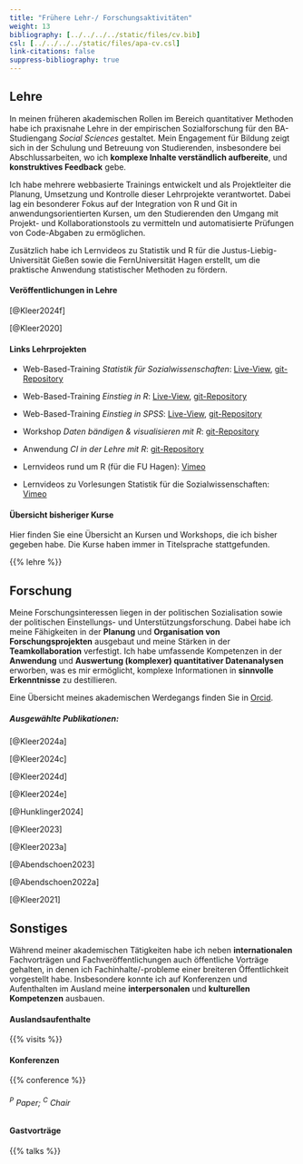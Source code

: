 ```yaml
---
title: "Frühere Lehr-/ Forschungsaktivitäten"
weight: 13
bibliography: [../../../../static/files/cv.bib]
csl: [../../../../static/files/apa-cv.csl]
link-citations: false
suppress-bibliography: true
--- 
```


## Lehre
In meinen früheren akademischen Rollen im Bereich quantitativer Methoden habe ich praxisnahe Lehre in der empirischen Sozialforschung für den BA-Studiengang *Social Sciences* gestaltet. Mein Engagement für Bildung zeigt sich in der Schulung und Betreuung von Studierenden, insbesondere bei Abschlussarbeiten, wo ich **komplexe Inhalte verständlich aufbereite**, und **konstruktives Feedback** gebe.

Ich habe mehrere webbasierte Trainings entwickelt und als Projektleiter die Planung, Umsetzung und Kontrolle dieser Lehrprojekte verantwortet. Dabei lag ein besonderer Fokus auf der Integration von R und Git in anwendungsorientierten
Kursen, um den Studierenden den Umgang mit Projekt- und Kollaborationstools zu vermitteln und automatisierte Prüfungen von Code-Abgaben zu ermöglichen.

Zusätzlich habe ich Lernvideos zu Statistik und R für die Justus-Liebig-Universität Gießen sowie die FernUniversität Hagen erstellt, um die praktische Anwendung statistischer Methoden zu fördern.

#### Veröffentlichungen in Lehre

[@Kleer2024f]

[@Kleer2020]

#### Links Lehrprojekten

- Web-Based-Training *Statistik für Sozialwissenschaften*: [Live-View](https://uni-giessen.de/methoden-ifp-stats101), [git-Repository](https://gitlab.ub.uni-giessen.de/methoden-politik/einstieg-in-statistik)

- Web-Based-Training *Einstieg in R*: [Live-View](https://uni-giessen.de/methoden-ifp-r), [git-Repository](https://gitlab.ub.uni-giessen.de/methoden-politik/einstieg-in-r)

- Web-Based-Training *Einstieg in SPSS*: [Live-View](https://uni-giessen.de/methoden-ifp-spss), [git-Repository](https://gitlab.ub.uni-giessen.de/methoden-politik/einstieg-in-spss)

- Workshop *Daten bändigen & visualisieren mit R*: [git-Repository](https://gitlab.com/bpkleer/tidyverse-course)

- Anwendung *CI in der Lehre mit R*: [git-Repository](https://gitlab.com/bpkleer/ci-cd-teaching)

- Lernvideos rund um R (für die FU Hagen): [Vimeo](https://youtube.com/playlist?list=PL30dYVYYotm_19tT4z3bDcxlzgZzR4Gzp&si=8m2iUi5nun2w54gV)

- Lernvideos zu Vorlesungen Statistik für die Sozialwissenschaften: [Vimeo](https://vimeo.com/channels/1815335)


#### Übersicht bisheriger Kurse
Hier finden Sie eine Übersicht an Kursen und Workshops, die ich bisher gegeben habe. Die Kurse haben immer in Titelsprache stattgefunden.

{{% lehre %}} 

## Forschung
Meine Forschungsinteressen liegen in der politischen Sozialisation sowie der politischen Einstellungs- und Unterstützungsforschung. Dabei habe ich meine Fähigkeiten in der **Planung** und **Organisation von Forschungsprojekten** ausgebaut und meine Stärken in der **Teamkollaboration** verfestigt. Ich habe umfassende Kompetenzen in der **Anwendung** und **Auswertung (komplexer) quantitativer Datenanalysen** erworben, was es mir ermöglicht, komplexe Informationen in **sinnvolle Erkenntnisse** zu destillieren.

Eine Übersicht meines akademischen Werdegangs finden Sie in [Orcid]( https://orcid.org/0000-0003-1935-387X).

##### Ausgewählte Publikationen:

[@Kleer2024a]

[@Kleer2024c]

[@Kleer2024d]

[@Kleer2024e]

[@Hunklinger2024]

[@Kleer2023]

[@Kleer2023a]

[@Abendschoen2023]

[@Abendschoen2022a]

[@Kleer2021]

## Sonstiges

Während meiner akademischen Tätigkeiten habe ich neben **internationalen** Fachvorträgen und Fachveröffentlichungen auch öffentliche Vorträge gehalten, in denen ich Fachinhalte/-probleme einer breiteren Öffentlichkeit vorgestellt habe. Insbesondere konnte ich auf Konferenzen und Aufenthalten im Ausland meine **interpersonalen** und **kulturellen Kompetenzen** ausbauen. 

#### Auslandsaufenthalte

{{% visits %}}

#### Konferenzen

{{% conference %}}
<h6><sup>P</sup> Paper; <sup>C</sup> Chair</h6>

#### Gastvorträge

{{% talks %}}
